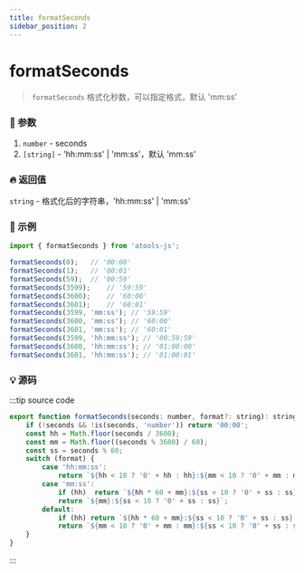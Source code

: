 ```yaml
---
title: formatSeconds
sidebar_position: 2
---
```


# formatSeconds

> `formatSeconds` 格式化秒数，可以指定格式，默认 'mm:ss'

### :bento: 参数

1. `number` - seconds
2. `[string]` - 'hh:mm:ss' | 'mm:ss'，默认 'mm:ss'

### :fire: 返回值

`string` - 格式化后的字符串，'hh:mm:ss' | 'mm:ss'

### :rocket: 示例

```jsx
import { formatSeconds } from 'atools-js';

formatSeconds(0);   // '00:00'
formatSeconds(1);   // '00:01'
formatSeconds(59);  // '00:59'
formatSeconds(3599);    // '59:59'
formatSeconds(3600);    // '60:00'
formatSeconds(3601);    // '60:01'
formatSeconds(3599, 'mm:ss'); // '59:59'
formatSeconds(3600, 'mm:ss'); // '60:00'
formatSeconds(3601, 'mm:ss'); // '60:01'
formatSeconds(3599, 'hh:mm:ss'); // '00:59:59'
formatSeconds(3600, 'hh:mm:ss'); // '01:00:00'
formatSeconds(3601, 'hh:mm:ss'); // '01:00:01'
```

### :bulb: 源码

:::tip source code

```js title="/atools/_time/diffDays.ts"
export function formatSeconds(seconds: number, format?: string): string {
    if (!seconds && !is(seconds, 'number')) return '00:00';
    const hh = Math.floor(seconds / 3600);
    const mm = Math.floor((seconds % 3600) / 60);
    const ss = seconds % 60;
    switch (format) {
        case 'hh:mm:ss':
            return `${hh < 10 ? '0' + hh : hh}:${mm < 10 ? '0' + mm : mm}:${ss < 10 ? '0' + ss : ss}`;
        case 'mm:ss':
            if (hh)  return `${hh * 60 + mm}:${ss < 10 ? '0' + ss : ss}`;
            return `${mm}:${ss < 10 ? '0' + ss : ss}`;
        default:
            if (hh) return `${hh * 60 + mm}:${ss < 10 ? '0' + ss : ss}`;
            return `${mm < 10 ? '0' + mm : mm}:${ss < 10 ? '0' + ss : ss}`;
    }
}
```

:::
